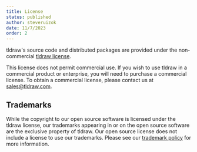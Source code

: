 ```yaml
---
title: License
status: published
author: steveruizok
date: 11/7/2023
order: 2
---
```


tldraw's source code and distributed packages are provided under the non-commercial [tldraw license](https://github.com/tldraw/tldraw/blob/main/LICENSE.md).

This license does not permit commercial use. If you wish to use tldraw in a commercial product or enterprise, you will need to purchase a commercial license. To obtain a commercial license, please contact us at [sales@tldraw.com](mailto:sales@tldraw.com).

## Trademarks

While the copyright to our open source software is licensed under the tldraw license, our trademarks appearing in or on the open source software are the exclusive property of tldraw. Our open source license does not include a license to use our trademarks.
Please see our [trademark policy](https://github.com/tldraw/tldraw/blob/master/TRADEMARKS.md) for more information.
